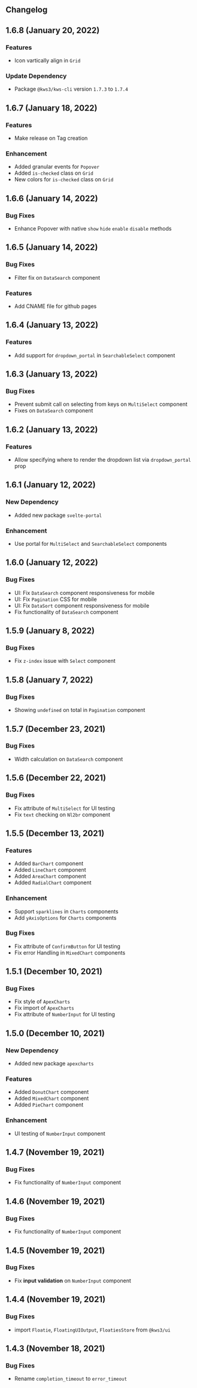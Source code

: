 


<Version />

<Meta
  title="Changelog"
/>

## Changelog

## 1.6.8  (January 20, 2022)

### Features
- Icon vartically align in `Grid`

### Update Dependency
- Package `@kws3/kws-cli` version `1.7.3` to `1.7.4`

## 1.6.7  (January 18, 2022)
### Features
- Make release on Tag creation

### Enhancement
- Added granular events for `Popover`
- Added `is-checked` class on `Grid`
- New colors for `is-checked` class on `Grid`

## 1.6.6  (January 14, 2022)

### Bug Fixes
- Enhance Popover with native `show` `hide` `enable` `disable` methods

## 1.6.5  (January 14, 2022)

### Bug Fixes
- Filter fix on `DataSearch` component
### Features
- Add CNAME file for github pages

## 1.6.4  (January 13, 2022)

### Features
- Add support for `dropdown_portal` in `SearchableSelect` component
## 1.6.3  (January 13, 2022)

### Bug Fixes
- Prevent submit call on selecting from keys on `MultiSelect` component
- Fixes on `DataSearch` component

## 1.6.2  (January 13, 2022)

### Features
- Allow specifying where to render the dropdown list via `dropdown_portal` prop

## 1.6.1  (January 12, 2022)

### New Dependency
- Added new package `svelte-portal`
### Enhancement
- Use portal for `MultiSelect` and `SearchableSelect` components

## 1.6.0  (January 12, 2022)

### Bug Fixes
- UI: Fix `DataSearch` component responsiveness for mobile
- UI: Fix `Pagination` CSS for mobile
- UI: Fix `DataSort` component responsiveness for mobile
- Fix functionality of `DataSearch` component

## 1.5.9  (January 8, 2022)

### Bug Fixes
- Fix `z-index` issue with `Select` component

## 1.5.8  (January 7, 2022)

### Bug Fixes
- Showing `undefined` on total in `Pagination` component

## 1.5.7  (December 23, 2021)

### Bug Fixes
- Width calculation on `DataSearch` component

## 1.5.6  (December 22, 2021)
### Bug Fixes
- Fix attribute of `MultiSelect` for UI testing
- Fix `text` checking on `Nl2br` component

## 1.5.5  (December 13, 2021)
### Features
- Added `BarChart` component
- Added `LineChart` component
- Added `AreaChart` component
- Added `RadialChart` component
### Enhancement
- Support `sparklines` in `Charts` components 
- Add `yAxisOptions` for `Charts` components 
### Bug Fixes
- Fix attribute of `ConfirmButton` for UI testing
- Fix error Handling in `MixedChart` components 


## 1.5.1  (December 10, 2021)
### Bug Fixes
- Fix style of `ApexCharts`
- Fix import of `ApexCharts`
- Fix attribute of `NumberInput` for UI testing

## 1.5.0  (December 10, 2021)
### New Dependency
- Added new package `apexcharts`
### Features
- Added `DonutChart` component
- Added `MixedChart` component
- Added `PieChart` component
### Enhancement
- UI testing of `NumberInput` component

## 1.4.7  (November 19, 2021)
### Bug Fixes
- Fix functionality of `NumberInput` component

## 1.4.6  (November 19, 2021)
### Bug Fixes
- Fix functionality of `NumberInput` component

## 1.4.5  (November 19, 2021)
### Bug Fixes
- Fix **input validation** on `NumberInput` component

## 1.4.4  (November 19, 2021)

### Bug Fixes
- import  `Floatie`, `FloatingUIOutput`, `FloatiesStore` from `@kws3/ui`

## 1.4.3  (November 18, 2021)
### Bug Fixes
- Rename `completion_timeout` to `error_timeout`
